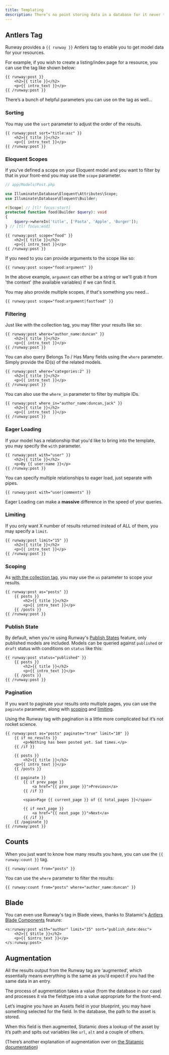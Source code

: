 ```yaml
---
title: Templating
description: There’s no point storing data in a database for it never to be used, is there?
---
```


## Antlers Tag

Runway provides a `{{ runway }}` Antlers tag to enable you to get model data for your resources.

For example, if you wish to create a listing/index page for a resource, you can use the tag like shown below:

```antlers
{{ runway:post }}
	<h2>{{ title }}</h2>
	<p>{{ intro_text }}</p>
{{ /runway:post }}
```

There’s a bunch of helpful parameters you can use on the tag as well…

### Sorting

You may use the `sort` parameter to adjust the order of the results.

```antlers
{{ runway:post sort="title:asc" }}
	<h2>{{ title }}</h2>
	<p>{{ intro_text }}</p>
{{ /runway:post }}
```

### Eloquent Scopes

If you've defined a scope on your Eloquent model and you want to filter by that in your front-end you may use the `scope` parameter.

```php
// app/Models/Post.php

use Illuminate\Database\Eloquent\Attributes\Scope;
use Illuminate\Database\Eloquent\Builder;

#[Scope] // [tl! focus:start]
protected function food(Builder $query): void
{
    $query->whereIn('title', ['Pasta', 'Apple', 'Burger']);
} // [tl! focus:end]
```

```antlers
{{ runway:post scope="food" }}
	<h2>{{ title }}</h2>
	<p>{{ intro_text }}</p>
{{ /runway:post }}
```

If you need to you can provide arguments to the scope like so:

```antlers
{{ runway:post scope="food:argument" }}
```

In the above example, `argument` can either be a string or we'll grab it from 'the context' (the available variables) if we can find it.

You may also provide multiple scopes, if that's something you need...

```antlers
{{ runway:post scope="food:argument|fastfood" }}
```

### Filtering

Just like with the collection tag, you may filter your results like so:

```antlers
{{ runway:post where="author_name:duncan" }}
	<h2>{{ title }}</h2>
	<p>{{ intro_text }}</p>
{{ /runway:post }}
```

You can also query Belongs To / Has Many fields using the `where` parameter. Simply provide the ID(s) of the related models.

```antlers
{{ runway:post where="categories:2" }}
	<h2>{{ title }}</h2>
	<p>{{ intro_text }}</p>
{{ /runway:post }}
```

You can also use the `where_in` parameter to filter by multiple IDs.

```antlers
{{ runway:post where_in="author_name:duncan,jack" }}
    <h2>{{ title }}</h2>
    <p>{{ intro_text }}</p>
{{ /runway:post }}
```

### Eager Loading

If your model has a relationship that you'd like to bring into the template, you may specify the `with` parameter.

```antlers
{{ runway:post with="user" }}
	<h2>{{ title }}</h2>
	<p>By {{ user:name }}</p>
{{ /runway:post }}
```

You can specify multiple relationships to eager load, just separate with pipes.

```antlers
{{ runway:post with="user|comments" }}
```

<Tip>Eager Loading can make a **massive** difference in the speed of your queries.</Tip>

### Limiting

If you only want X number of results returned instead of ALL of them, you may specify a `limit`.

```antlers
{{ runway:post limit="15" }}
	<h2>{{ title }}</h2>
	<p>{{ intro_text }}</p>
{{ /runway:post }}
```

### Scoping

As [with the collection tag](https://statamic.dev/tags/collection#scope), you may use the `as` parameter to scope your results.

```antlers
{{ runway:post as="posts" }}
	{{ posts }}
		<h2>{{ title }}</h2>
		<p>{{ intro_text }}</p>
	{{ /posts }}
{{ /runway:post }}
```

### Publish State

By default, when you're using Runway's [Publish States](/resources#publish-states) feature, only published models are included. Models can be queried against `published` or `draft` status with conditions on `status` like this:

```antlers
{{ runway:post status="published" }}
    {{ posts }}
        <h2>{{ title }}</h2>
        <p>{{ intro_text }}</p>
    {{ /posts }}
{{ /runway:post }}
```

### Pagination

If you want to paginate your results onto multiple pages, you can use the `paginate` parameter, along with [scoping](#scoping) and [limiting](#limiting).

Using the Runway tag with pagination is a little more complicated but it’s not rocket science.

```antlers
{{ runway:post as="posts" paginate="true" limit="10" }}
    {{ if no_results }}
        <p>Nothing has been posted yet. Sad times.</p>
    {{ /if }}

    {{ posts }}
        <h2>{{ title }}</h2>
	<p>{{ intro_text }}</p>
    {{ /posts }}

    {{ paginate }}
        {{ if prev_page }}
            <a href="{{ prev_page }}">Previous</a>
        {{ /if }}

        <span>Page {{ current_page }} of {{ total_pages }}</span>

        {{ if next_page }}
            <a href="{{ next_page }}">Next</a>
        {{ /if }}
    {{ /paginate }}
{{ /runway:post }}
```

## Counts

When you just want to know how many results you have, you can use the `{{ runway:count }}` tag.

```antlers
{{ runway:count from="posts" }}
```

You can use the `where` parameter to filter the results:

```antlers
{{ runway:count from="posts" where="author_name:duncan" }}
```

## Blade

You can even use Runway's tag in Blade views, thanks to Statamic's [Antlers Blade Components](https://statamic.dev/blade#using-antlers-blade-components) feature:

```blade
<s:runway:post with="author" limit="15" sort="publish_date:desc">
    <h2>{{ $title }}</h2>
    <p>{{ $intro_text }}</p>
</s:runway:post>
```

## Augmentation

All the results output from the Runway tag are ‘augmented’, which essentially means everything is the same as you’d expect if you had the same data in an entry.

The process of augmentation takes a value (from the database in our case) and processes it via the fieldtype into a value appropriate for the front-end.

Let’s imagine you have an Assets field in your blueprint, you may have something selected for the field. In the database, the path to the asset is stored.

When this field is then augmented, Statamic does a lookup of the asset by it’s path and spits out variables like `url`, `alt` and a couple of others.

(There’s another explanation of augmentation over on [the Statamic documentation](https://statamic.dev/extending/augmentation#what-is-augmentation))
